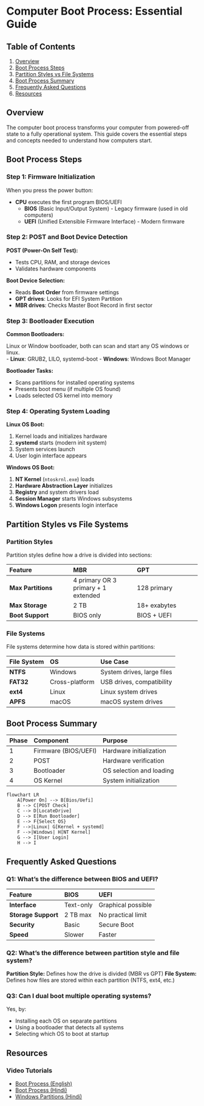 # Computer Boot Process: Essential Guide

## Table of Contents

1. [Overview](#overview)
2. [Boot Process Steps](#boot-process-steps)
3. [Partition Styles vs File Systems](#partition-styles-vs-file-systems)
4. [Boot Process Summary](#boot-process-summary)
5. [Frequently Asked Questions](#frequently-asked-questions)
6. [Resources](#resources)

## Overview {#overview}

The computer boot process transforms your computer from powered-off state to a fully operational system. This guide covers the essential steps and concepts needed to understand how computers start.

## Boot Process Steps {#boot-process-steps}

### Step 1: Firmware Initialization

When you press the power button:

- **CPU** executes the first program BIOS/UEFI
    - **BIOS** (Basic Input/Output System) - Legacy firmware (used in old computers)
    - **UEFI** (Unified Extensible Firmware Interface) - Modern firmware


### Step 2: POST and Boot Device Detection

**POST (Power-On Self Test):**

- Tests CPU, RAM, and storage devices
- Validates hardware components

**Boot Device Selection:**

- Reads **Boot Order** from firmware settings
- **GPT drives**: Looks for EFI System Partition
- **MBR drives**: Checks Master Boot Record in first sector


### Step 3: Bootloader Execution

**Common Bootloaders:**

Linux or Window bootloader, both can scan and start any OS windows or linux.   
- **Linux**: GRUB2, LILO, systemd-boot
- **Windows**: Windows Boot Manager

**Bootloader Tasks:**

- Scans partitions for installed operating systems
- Presents boot menu (if multiple OS found)
- Loads selected OS kernel into memory


### Step 4: Operating System Loading

**Linux OS Boot:**

1. Kernel loads and initializes hardware
2. **systemd** starts (modern init system)
3. System services launch
4. User login interface appears

**Windows OS Boot:**

1. **NT Kernel** (`ntoskrnl.exe`) loads
2. **Hardware Abstraction Layer** initializes
3. **Registry** and system drivers load
4. **Session Manager** starts Windows subsystems
5. **Windows Logon** presents login interface

## Partition Styles vs File Systems {#partition-styles-vs-file-systems}

### Partition Styles

Partition styles define how a drive is divided into sections:


| Feature | MBR | GPT |
| :-- | :-- | :-- |
| **Max Partitions** | 4 primary OR 3 primary + 1 extended | 128 primary |
| **Max Storage** | 2 TB | 18+ exabytes |
| **Boot Support** | BIOS only | BIOS + UEFI |

### File Systems

File systems determine how data is stored within partitions:


| File System | OS | Use Case |
| :-- | :-- | :-- |
| **NTFS** | Windows | System drives, large files |
| **FAT32** | Cross-platform | USB drives, compatibility |
| **ext4** | Linux | Linux system drives |
| **APFS** | macOS | macOS system drives |

## Boot Process Summary {#boot-process-summary}

| Phase | Component | Purpose |
| :-- | :-- | :-- |
| 1 | Firmware (BIOS/UEFI) | Hardware initialization |
| 2 | POST | Hardware verification |
| 3 | Bootloader | OS selection and loading |
| 4 | OS Kernel | System initialization |

```mermaid
flowchart LR
    A[Power On] --> B[Bios/Uefi]
    B --> C[POST Check]
    C --> D[LocateDrive]
    D --> E[Run Bootloader]
    E --> F{Select OS}
    F -->|Linux| G[Kernel + systemd]
    F -->|Windows| H[NT Kernel]
    G --> I[User Login]
    H --> I
```


## Frequently Asked Questions {#frequently-asked-questions}

### Q1: What's the difference between BIOS and UEFI?

| Feature | BIOS | UEFI |
| :-- | :-- | :-- |
| **Interface** | Text-only | Graphical possible |
| **Storage Support** | 2 TB max | No practical limit |
| **Security** | Basic | Secure Boot |
| **Speed** | Slower | Faster |

### Q2: What's the difference between partition style and file system?

**Partition Style:** Defines how the drive is divided (MBR vs GPT)
**File System:** Defines how files are stored within each partition (NTFS, ext4, etc.)

### Q3: Can I dual boot multiple operating systems?

Yes, by:

- Installing each OS on separate partitions
- Using a bootloader that detects all systems
- Selecting which OS to boot at startup



## Resources {#resources}

### Video Tutorials

- [Boot Process (English)](https://youtu.be/XpFsMB6FoOs?si=1I3NxtlIJxR_Rm15)
- [Boot Process (Hindi)](https://youtu.be/sebgrmiYdk4?si=2826LMkJMHlLhExv)
- [Windows Partitions (Hindi)](https://youtu.be/K2NsltEIUlI?si=AyBhrLQ6RItdx7QL)

